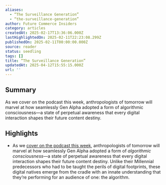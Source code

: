 ```yaml
---
aliases:
  - “The Surveillance Generation”
  - “the-surveillance-generation”
author: Future Commerce Insiders
category: articles
createdAt: 2025-02-17T13:36:06.000Z
lastHighlightedOn: 2025-02-11T22:23:08.299Z
publishedOn: 2025-02-11T00:00:00.000Z
source: reader
status: seedling
tags: []
title: “The Surveillance Generation”
updatedAt: 2025-04-12T15:55:15.000Z
url: ''
---
```

## Summary

As we cover on the podcast this week, anthropologists of tomorrow will marvel at how seamlessly Gen Alpha adopted a form of algorithmic consciousness—a state of perpetual awareness that every digital interaction shapes their future content destiny.

## Highlights

- As we [cover on the podcast this week](https://futurecommerce.us16.list-manage.com/track/click?u=c08f64351704a1ea4479bd08b&id=cd79fc3e61&e=2d0299bab1), anthropologists of tomorrow will marvel at how seamlessly Gen Alpha adopted a form of _algorithmic consciousness_—a state of perpetual awareness that every digital interaction shapes their future content destiny. Unlike their Millennial predecessors who had to be taught the perils of digital footprints, these digital natives emerge from the cradle with an innate understanding that they’re performing for an audience of one: the algorithm.
